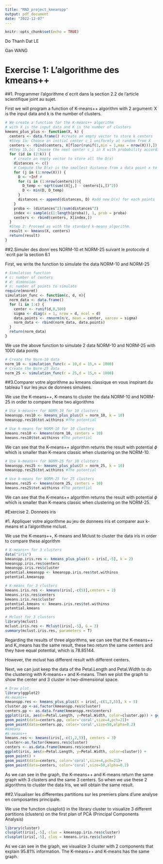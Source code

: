 ---
title: "MAD_project_kmeanspp"
output: pdf_document
date: "2022-12-07"
---

```{r setup, include=FALSE}
knitr::opts_chunk$set(echo = TRUE)
```

Do Thanh Dat LE

Gan WANG

# Exercise 1: L’algorithme des kmeans++

##1. Programmer l’algorithme d´ecrit dans la section 2.2 de l’article scientifique joint au sujet.

First we will program a function of K-means++ algorithm with 2 argument: X is the input data and k is the number of clusters.

```{r}
# We create a function for the K-means++ algorithm 
# with X is the input data and K is the number of clusters
kmeans_plus_plus <- function(X, k) {
  centers <- data.frame() #create an empty vector to store k centers
  #Step 1a: Choose an initial center c_1 uniformly at random from X
  centers <- rbind(centers, X[floor(runif(1,min = 1,max = nrow(X))),]) #Store the first center
  #Step 1b,1c: Choose the next center c_i in X with probability according to D(x)
  for (id in (2:k)) {
    # create an empty vector to store all the D(x) 
    distances <- c()
    # Compute the D(x) is the smallest distance from a data point x to the closest center
    for (j in (1:nrow(X))) {
      D <- +Inf #
      for (i in (1:nrow(centers))){
        D_temp <- sqrt(sum((X[j,] - centers[i,])^2))
        D <- min(D, D_temp)
      }
      distances <- append(distances, D) #add new D(x) for each points
    }
    proba <- (distances^2)/sum(distances^2)
    index <- sample(c(1:length(proba)), 1, prob = proba)
    centers <- rbind(centers, X[index,])
  }
  #Step 2: Proceed as with the standard k-means algorithm.
  result <- kmeans(X, centers)
  return(result)
}
```

##2.Simuler des donn´ees NORM-10 et NORM-25 suivant le protocole d´ecrit par la section 6.1

First, we write the function to simulate the data NORM-10 and NORM-25

```{r}
# Simulation function
# c: number of centers
# d: dimension
# n: number of points to simulate
require(mnormt)
simulation_func <- function(c, d, n){
  norm_data <- data.frame()
  for (i in 1:c) {
    center <- runif(d,0,500)
    sigma <- diag(x = 1, nrow = d, ncol = d)
    data.points <- rmnorm(n/c, mean = center, varcov = sigma)
    norm_data <- rbind(norm_data, data.points)
  }
  return(norm_data)
}
```

We use the above function to simulate 2 data NORM-10 and NORM-25 with 1000 data points

```{r}
# Create the Norm-10 data
norm_10 <- simulation_func(c = 10,d = 15,n = 1000)
# Create the Norm-25 data
norm_25 <- simulation_func(c = 25,d = 15,n = 1000)
```

##3.Comparer votre algorithme au kmeans classique en vous inspirant du tableau 1 sur les jeux de donnees simulees.

We use the K-means++, K-means to cluster the data NORM-10 and NORM-25 in order to compare these two algorithms

```{r}
# Use k-means++ for NORM-10 for 10 clusters
kmeanspp.res10 <- kmeans_plus_plus(X = norm_10, k = 10)
kmeanspp.res10$tot.withinss #The potential
```

```{r}
# Use k-means for NORM-10 for 10 clusters
kmeans.res10 <- kmeans(norm_10, centers = 10)
kmeans.res10$tot.withinss #The potential
```

We can see that the K-means++ algorithm returns the result with potential $\phi$ which is smaller than K-means classic when clustering on the NORM-10.

```{r}
# Use k-means++ for NORM-25 for 10 clusters
kmeanspp.res25 <- kmeans_plus_plus(X = norm_25, k = 10)
kmeanspp.res25$tot.withinss #The potential
```

```{r}
# Use k-means for NORM-25 for 25 clusters
kmeans.res25 <- kmeans(norm_25, centers = 10)
kmeans.res25$tot.withinss #The potential
```

We can see that the K-means++ algorithm returns the result with potential $\phi$ which is smaller than K-means classic when clustering on the NORM-25.

#Exercise 2. Donnees iris

#1. Appliquer votre algorithme au jeu de donnees iris et comparer aux k-means et a l’algorithme mclust.

We use the K-means++, K-means and Mclust to cluster the data iris in order to compare these algorithm

```{r}
# K-means++ for 3 clusters
data("iris")
kmeanspp.iris.res <- kmeans_plus_plus(X = iris[,-5], k = 2)
kmeanspp.iris.res$centers
kmeanspp.iris.res$cluster
potential.kmeanspp <- kmeanspp.iris.res$tot.withinss
potential.kmeanspp
```

```{r}
# K-means for 3 clusters
kmeans.iris.res <- kmeans(iris[,-c(5)],centers = 2)
kmeans.iris.res$centers
kmeans.iris.res$cluster
potential.kmeans <- kmeans.iris.res$tot.withinss
potential.kmeans
```

```{r}
# Mclust for 3 clusters
library(mclust)
mclust.iris.res <- Mclust(iris[,-5], G = 3)
summary(mclust.iris.res, parameters = T)
```

Regarding the results of three algorithms, we can see that the K-means++ and K_means has the same result, these two return the same centers and they have equal potential, which is 78.85144.

However, the mclust has different result with different centers.

Next, we can just keep the data of the Petal.Length and Petal.Width to do the clustering with K-means++ and K-means. Then we plot the graph to show the center and 3 cluster in two-dimensional space.

```{r}
# Draw plot
library(ggplot2)
#k-means++
kmeanspp.res <- kmeans_plus_plus(X = iris[,-c(1,2,5)], k = 3)
cluster.pp <-as.factor(kmeanspp.res$cluster) 
centers.pp <- as.data.frame(kmeanspp.res$centers)
ggplot(iris, aes(x=Petal.Length, y=Petal.Width, color=cluster.pp)) + geom_point() +
geom_point(data=centers.pp, color='coral',size=4,pch=21)+
geom_point(data=centers.pp, color='coral',size=50,alpha=0.2)
#kmeans
#k-means++
kmeans.res <- kmeans(iris[,-c(1,2,5)], centers = 3)
cluster<-as.factor(kmeans.res$cluster) 
centers <- as.data.frame(kmeans.res$centers)
ggplot(iris, aes(x=Petal.Length, y=Petal.Width, color=cluster)) +
geom_point() + 
geom_point(data=centers, color='coral',size=4,pch=21)+
geom_point(data=centers, color='coral',size=50,alpha=0.2)
```

As we can see in the graph, the K-means++ and K-means return the same graph with 3 clusters and the same 3 centers. So when we use these 2 algorithms to cluster the data Iris, we will obtain the same result.

##2.Visualiser les differentes partitions sur les premiers plans d’une analyse en composantes principale.

We use the function clusplot() in the library cluster to visualize 3 different partitions (clusters) on the first plan of PCA (Principal Components Analysis)

```{r}
library(cluster)
clusplot(iris[,-5], clus = kmeanspp.iris.res$cluster)
clusplot(iris[,-5], clus = kmeans.iris.res$cluster)
```

As we can see in the graph, we visualize 3 cluster with 2 components that explain 95.81% information. The K-means++ and K-means has the same graph. 